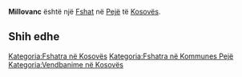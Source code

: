 {{Fshat në Kosovës
 | Emri                = Millovanc
| sqi_D_name = Millovanc
| sqi_D_FULL_NAME_RO = Millovanc
| sqi_D_FULL_NAME_ND_RO = Millovanc
| sqi_D_SORT_NAME_RG = MILLOVANC
| sqi_D_FULL_NAME_RG = Millovanc
| sqi_D_FULL_NAME_ND_RG = Millovanc
| srp_N_name = Milovanac
| srp_N_FULL_NAME_RO = Milovanac
| srp_N_FULL_NAME_ND_RO = Milovanac
| srp_N_SORT_NAME_RG = MILOVANAC
| srp_N_FULL_NAME_RG = Milovanac
| srp_N_FULL_NAME_ND_RG = Milovanac
| srp_NS_name = Милованац
| srp_NS_FULL_NAME_RO = Милованац
| srp_NS_FULL_NAME_ND_RO = Милованац
| srp_NS_SORT_NAME_RG = МИЛОВАНАЦ
| srp_NS_FULL_NAME_RG = Милованац
| srp_NS_FULL_NAME_ND_RG = Милованац
| std_V_name = Milavanac
| std_V_FULL_NAME_RO = Milavanac
| std_V_FULL_NAME_ND_RO = Milavanac
| std_V_SORT_NAME_RG = MILAVANAC
| std_V_FULL_NAME_RG = Milavanac
| std_V_FULL_NAME_ND_RG = Milavanac

 | Emri (Rasa dhanore) = 
 | Figura              = 
 | Shteti              = Kosovo
 | Komuna              = Pejë
 | Kodi postar         = 
 | Sipërfaqja          = 

 | Popullsia           = 

 | Regj. i popullsisë  = 
 | Dend. e popullsisë  = 
 | Faqja zyrtare       = 
 <!--- Koordinatat ----> 
 | Gjerësia            = 42.620833
 | Gjatësia            = 20.401944
 | Lartësia            = 
}}
'''Millovanc''' është një [[Fshat]] në [[Pejë]] të [[Kosovës]].

<!-- == Gjeografia == -->
<!-- == Historia == -->
<!-- == Demografia == -->
== Shih edhe ==
{{Komuna Pejë}}
{{Kosovo-Administrata-Cung}}

[[Kategoria:Fshatra në Kosovës]]
[[Kategoria:Fshatra në Kommunes Pejë]]
[[Kategoria:Vendbanime në Kosovës]]